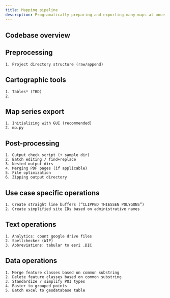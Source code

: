 ```yaml
---
title: Mapping pipeline
description: Programatically preparing and exporting many maps at once.
---
```


## Codebase overview
## Preprocessing
    1. Project directory structure (raw/append)
    
## Cartographic tools
    1. Tables* (TBD)
    2. 
## Map series export
    1. Initializing with GUI (recommended)
    2. mp.py
## Post-processing
    1. Output check script (+ sample dir)
    2. Batch editing / find+replace
    3. Nested output dirs
    4. Merging PDF pages (if applicable)
    5. File optimization
    6. Zipping output directory
## Use case specific operations
    1. Create straight line buffers (“CLIPPED THIESSEN POLYGONS”)
    2. Create simplified site IDs based on administrative names
## Text operations
    1. Analytics: count google drive files
    2. Spellchecker (WIP)
    3. Abbreviations: tabular to esri .DIC
## Data operations
    1. Merge feature classes based on common substring
    2. Delete feature classes based on common substring
    3. Standardize / simplify POI types
    4. Raster to grouped points
    5. Batch excel to geodatabase table
